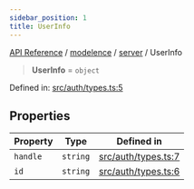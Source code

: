 ```yaml
---
sidebar_position: 1
title: UserInfo
---
```


[API Reference](/api-reference/modelence/server/type-aliases/../../../index) / [modelence](/api-reference/modelence/server/type-aliases/../../index) / [server](/api-reference/modelence/server/type-aliases/../index) / UserInfo

> **UserInfo** = `object`

Defined in: [src/auth/types.ts:5](https://github.com/modelence/modelence/blob/466909b370dca7c0f93c563a5f7a1db23386395d/packages/modelence/src/auth/types.ts#L5)

## Properties

| Property | Type | Defined in |
| ------ | ------ | ------ |
| <a id="handle"></a> `handle` | `string` | [src/auth/types.ts:7](https://github.com/modelence/modelence/blob/466909b370dca7c0f93c563a5f7a1db23386395d/packages/modelence/src/auth/types.ts#L7) |
| <a id="id"></a> `id` | `string` | [src/auth/types.ts:6](https://github.com/modelence/modelence/blob/466909b370dca7c0f93c563a5f7a1db23386395d/packages/modelence/src/auth/types.ts#L6) |
